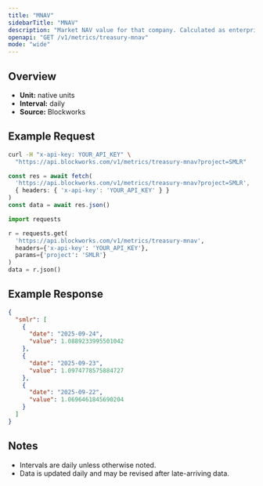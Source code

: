 ```yaml
---
title: "MNAV"
sidebarTitle: "MNAV"
description: "Market NAV value for that company. Calculated as enterprise value / NAV"
openapi: "GET /v1/metrics/treasury-mnav"
mode: "wide"
---
```


## Overview

- **Unit:** native units
- **Interval:** daily
- **Source:** Blockworks

## Example Request

<CodeGroup>

```bash cURL
curl -H "x-api-key: YOUR_API_KEY" \
  "https://api.blockworks.com/v1/metrics/treasury-mnav?project=SMLR"
```

```typescript TypeScript
const res = await fetch(
  'https://api.blockworks.com/v1/metrics/treasury-mnav?project=SMLR',
  { headers: { 'x-api-key': 'YOUR_API_KEY' } }
)
const data = await res.json()
```

```python Python
import requests

r = requests.get(
  'https://api.blockworks.com/v1/metrics/treasury-mnav',
  headers={'x-api-key': 'YOUR_API_KEY'},
  params={'project': 'SMLR'}
)
data = r.json()
```

</CodeGroup>

## Example Response

```json
{
  "smlr": [
    {
      "date": "2025-09-24",
      "value": 1.0889233995501042
    },
    {
      "date": "2025-09-23",
      "value": 1.0974778575884727
    },
    {
      "date": "2025-09-22",
      "value": 1.0696461845690204
    }
  ]
}
```

## Notes
- Intervals are daily unless otherwise noted.
- Data is updated daily and may be revised after late-arriving data.